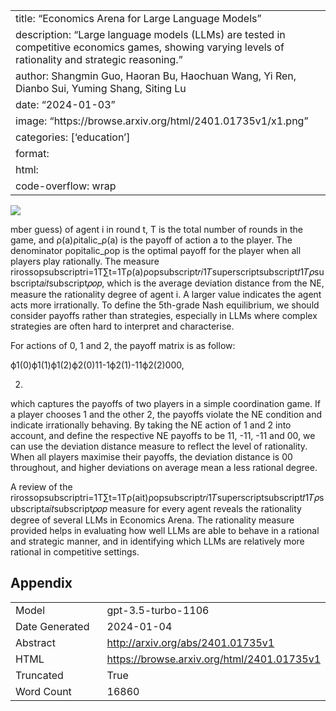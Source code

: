 
---
title: "Economics Arena for Large Language Models"
description: "Large language models (LLMs) are tested in competitive economics games, showing varying levels of rationality and strategic reasoning."
author: Shangmin Guo, Haoran Bu, Haochuan Wang, Yi Ren, Dianbo Sui, Yuming Shang, Siting Lu
date: "2024-01-03"
image: "https://browse.arxiv.org/html/2401.01735v1/x1.png"
categories: ['education']
format:
  html:
    code-overflow: wrap
---

![](https://browse.arxiv.org/html/2401.01735v1/x1.png)

mber guess) of agent i in round t, T is the total number of rounds in the game, and ρ(a)ρitalic_ρ(a) is the payoff of action a to the player. The denominator ρo⁢pitalic_ρo⁢p is the optimal payoff for the player when all players play rationally. The measure rirosso⁢psubscriptri=1T⁢∑t=1Tρ(a)ρo⁢psubscript𝑟𝑖1𝑇superscriptsubscript𝑡1𝑇𝜌subscript𝑎𝑖𝑡subscript𝜌𝑜𝑝, which is the average deviation distance from the NE, measure the rationality degree of agent i. A larger value indicates the agent acts more irrationally.
To define the 5th-grade Nash equilibrium, we should consider payoffs rather than strategies, especially in LLMs where complex strategies are often hard to interpret and characterise.


For actions of 0, 1 and 2, the payoff matrix is as follow:





ϕ1⁢(0)ϕ1⁢(1)ϕ1⁢(2)ϕ2⁢(0)11-1ϕ2⁢(1)-11ϕ2⁢(2)000,

(2)





which captures the payoffs of two players in a simple coordination game.
If a player chooses 1 and the other 2, the payoffs violate the NE condition and indicate irrationally behaving.
By taking the NE action of 1 and 2 into account, and define the respective NE payoffs to be 11, -11, -11 and 00, we can use the deviation distance measure to reflect the level of rationality.
When all players maximise their payoffs, the deviation distance is 00 throughout, and higher deviations on average mean a less rational degree.


A review of the rirosso⁢psubscriptri=1T⁢∑t=1Tρ⁢(ai⁢t)ρo⁢psubscript𝑟𝑖1𝑇superscriptsubscript𝑡1𝑇𝜌subscript𝑎𝑖𝑡subscript𝜌𝑜𝑝 measure for every agent reveals the rationality degree of several LLMs in Economics Arena.
The rationality measure provided helps in evaluating how well LLMs are able to behave in a rational and strategic manner, and in identifying which LLMs are relatively more rational in competitive settings.

## Appendix

|          |          |
|----------|----------|
| Model     | gpt-3.5-turbo-1106       |
| Date Generated     | 2024-01-04       |
| Abstract | [http://arxiv.org/abs/2401.01735v1](http://arxiv.org/abs/2401.01735v1)        |
| HTML     | [https://browse.arxiv.org/html/2401.01735v1](https://browse.arxiv.org/html/2401.01735v1)       |
| Truncated       | True       |
| Word Count       | 16860       |